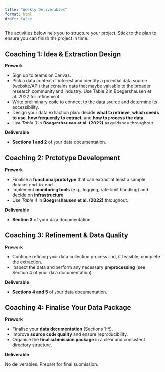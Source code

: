 ```yaml
---
title: "Weekly Deliverables"
format: html
draft: false
---
```


The activities below help you to structure your project. Stick to the plan to ensure you can finish the project in time.

## Coaching 1: Idea & Extraction Design

**Prework**

-   Sign up to teams on Canvas.
-   Pick a data context of interest and identify a potential data source (website/API) that contains data that maybe valuable to the broader research community and industry. Use Table 2 in Boegershausen et al. 2022 for refinement.
-   Write preliminary code to connect to the data source and determine its accessibility.\
-   Design your data extraction plan: decide **what to retrieve**, **which seeds to use**, **how frequently to extract**, and **how to process the data**.\
-   Use *Table 3* in **Boegershausen et al. (2022)** as guidance throughout.

**Deliverable**

-   **Sections 1 and 2** of your data documentation.

## Coaching 2: Prototype Development

**Prework**

-   Finalise a **functional prototype** that can extract at least a sample dataset end-to-end.\
-   Implement **monitoring tools** (e.g., logging, rate-limit handling) and decide on **infrastructure**.\
-   Use *Table 4* in **Boegershausen et al. (2022)** throughout.

**Deliverable**

-   **Section 3** of your data documentation.

## Coaching 3: Refinement & Data Quality

**Prework**

-   Continue refining your data collection process and, if feasible, complete the extraction.\
-   Inspect the data and perform any necessary **preprocessing** (see Section 4 of your data documentation).

**Deliverable**

-   **Sections 4 and 5** of your data documentation.

## Coaching 4: Finalise Your Data Package

**Prework**

-   Finalise your **data documentation** (Sections 1–5).\
-   Improve **source code quality** and ensure reproducibility.\
-   Organise the **final submission package** in a clear and consistent directory structure.

**Deliverable**

No deliverables. Prepare for final submission.
